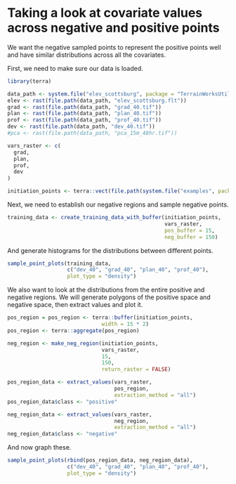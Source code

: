 # Taking a look at covariate values across negative and positive points

We want the negative sampled points to represent the positive points well and
have similar distributions across all the covariates. 

First, we need to make sure our data is loaded.  

```{r}
library(terra)

data_path <- system.file("elev_scottsburg", package = "TerrainWorksUtils")
elev <- rast(file.path(data_path, "elev_scottsburg.flt"))
grad <- rast(file.path(data_path, "grad_40.tif"))
plan <- rast(file.path(data_path, "plan_40.tif"))
prof <- rast(file.path(data_path, "prof_40.tif"))
dev <- rast(file.path(data_path, "dev_40.tif"))
#pca <- rast(file.path(data_path, "pca_15m_48hr.tif"))

vars_raster <- c(
  grad,
  plan,
  prof,
  dev
)

initiation_points <- terra::vect(file.path(system.file("examples", package = "TerrainWorksUtils"),"initiation_points.shp"))
```

Next, we need to establish our negative regions and sample negative points. 

```{r}

training_data <- create_training_data_with_buffer(initiation_points, 
                                                  vars_raster, 
                                                  pos_buffer = 15, 
                                                  neg_buffer = 150)
```

And generate histograms for the distributions between different points. 

```{r}


sample_point_plots(training_data, 
                   c("dev_40", "grad_40", "plan_40", "prof_40"),
                   plot_type = "density")
```

We also want to look at the distributions from the entire positive and negative 
regions. We will generate polygons of the positive space and negative space, 
then extract values and plot it. 

```{r}

pos_region = pos_region <- terra::buffer(initiation_points,
                              width = 15 * 2)
pos_region <- terra::aggregate(pos_region)

neg_region <- make_neg_region(initiation_points,
                              vars_raster,
                              15,
                              150,
                              return_raster = FALSE)

pos_region_data <- extract_values(vars_raster, 
                                  pos_region, 
                                  extraction_method = "all")
pos_region_data$class <- "positive"

neg_region_data <- extract_values(vars_raster, 
                                  neg_region, 
                                  extraction_method = "all")
neg_region_data$class <- "negative"

```

And now graph these. 

```{r}
sample_point_plots(rbind(pos_region_data, neg_region_data), 
                   c("dev_40", "grad_40", "plan_40", "prof_40"), 
                   plot_type = "density")
```

